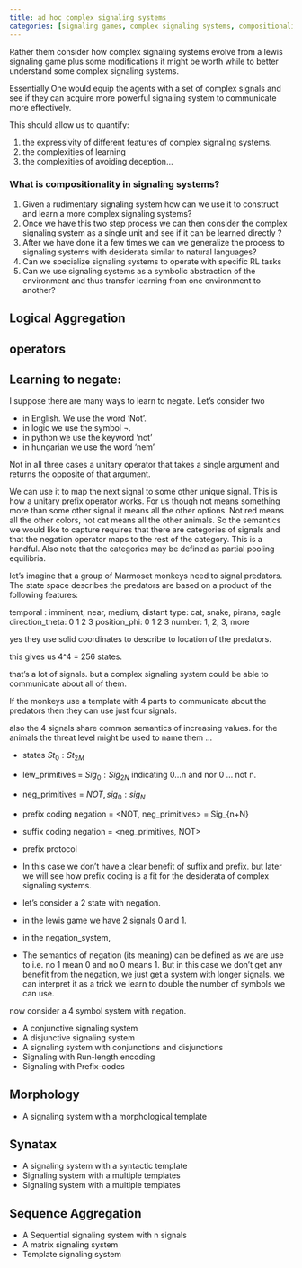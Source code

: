 ```yaml
---
title: ad hoc complex signaling systems
categories: [signaling games, complex signaling systems, compositionality, communication protocols]
---
```


Rather them consider how complex signaling systems evolve from a lewis signaling game plus some modifications it might be worth while to better understand some complex signaling systems.

Essentially One would equip the agents with a set of complex signals and see if they can acquire more powerful signaling system to communicate more effectively.

This should allow us to quantify:

1. the expressivity of different features of complex signaling systems.
2. the complexities of learning
3. the complexities of avoiding deception...




::: {.callout-note}
### What is compositionality in signaling systems?

1. Given a rudimentary signaling system how can we use it to construct and learn a more complex signaling systems?
2. Once we have this two step process we can then consider the complex signaling system as a single unit and see if it can be learned directly ?
3. After we have done it a few times we can we generalize the process to signaling systems with desiderata similar to natural languages?
4. Can we specialize signaling systems to operate with specific RL tasks
5. Can we use signaling systems as a symbolic abstraction of the environment and thus transfer learning from one environment to another?

:::


## Logical Aggregation 

## operators 

## Learning to negate:

I suppose there are many ways to learn to negate. Let's consider two 

- in English. We use the word 'Not'. 
- in logic we use the symbol $\neg$.
- in python we use the keyword 'not'
- in hungarian we use the word 'nem' 

Not in all three cases a unitary operator that takes a single argument and returns the opposite of that argument.

We can use it to map the next signal to some other unique signal. This is how a unitary prefix operator works.
For us though not means something more than some other signal it means all the other options. Not red means all the other colors, not cat means all the other animals. So the semantics we would like to capture requires that there are categories of signals and that the negation operator maps to the rest of the category. This is a handful. Also note that the categories may be defined as partial pooling equilibria.

let's imagine that a group of Marmoset monkeys need to signal predators. The state space describes the predators are based on a product of the following features:

temporal :   imminent, near, medium, distant
type:        cat, snake, pirana, eagle
direction_theta: 0 1 2 3
position_phi:   0 1 2 3
number: 1, 2, 3, more


yes they use solid coordinates to describe to location of the predators.

this gives us 4^4 = 256 states.

that's a lot of signals. but a complex signaling system could be able to communicate about all of them.

If the monkeys use a template with 4 parts to communicate about the predators then they can use just four signals. 

also the 4 signals share common semantics of increasing values.
for the animals the threat level might be used to name them ...





- states $St_0:St_{2M}$
- lew_primitives = $Sig_0:Sig_{2N}$ indicating 0...n and nor 0 ... not n.
- neg_primitives = $NOT, sig_0:sig_{N}$ 
- prefix coding negation = <NOT, neg_primitives> = Sig_{n+N} 
- suffix coding negation = <neg_primitives, NOT>
- prefix protocol


- In this case we don't have a clear benefit of suffix and prefix. but later we will see how prefix coding is a fit for the desiderata of complex signaling systems.

- let's consider a 2 state with negation. 
- in the lewis game we have 2 signals 0 and 1.
- in the negation_system,
- The semantics of negation (its meaning) can be defined as we are use to i.e. no 1 mean 0 and no 0 means 1. But in this case we don't get any benefit from the negation, we just get a system with longer signals.
 we can interpret it as a trick we learn to double the number of symbols we can use.

now consider a 4 symbol system with negation.


- A conjunctive signaling system
- A disjunctive signaling system
- A signaling system with conjunctions and disjunctions
- Signaling with Run-length encoding
- Signaling with Prefix-codes

## Morphology

- A signaling system with a morphological template

## Synatax

- A signaling system with a syntactic template
- Signaling system with a multiple templates
- Signaling system with a multiple templates


## Sequence Aggregation


- A Sequential signaling system with n signals
- A matrix signaling system
- Template signaling system



